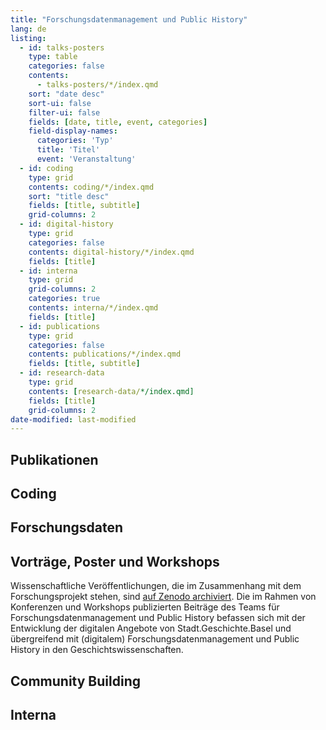 ```yaml
---
title: "Forschungsdatenmanagement und Public History"
lang: de
listing:
  - id: talks-posters
    type: table
    categories: false
    contents:
      - talks-posters/*/index.qmd
    sort: "date desc"
    sort-ui: false
    filter-ui: false
    fields: [date, title, event, categories]
    field-display-names: 
      categories: 'Typ'
      title: 'Titel'
      event: 'Veranstaltung'
  - id: coding
    type: grid
    contents: coding/*/index.qmd
    sort: "title desc"
    fields: [title, subtitle]
    grid-columns: 2
  - id: digital-history
    type: grid
    categories: false
    contents: digital-history/*/index.qmd
    fields: [title]
  - id: interna
    type: grid
    grid-columns: 2
    categories: true
    contents: interna/*/index.qmd
    fields: [title]
  - id: publications
    type: grid
    categories: false
    contents: publications/*/index.qmd
    fields: [title, subtitle]
  - id: research-data
    type: grid
    contents: [research-data/*/index.qmd]
    fields: [title]
    grid-columns: 2
date-modified: last-modified
---
```


::: {#frontrow}
:::

## Publikationen

::: {#publications}
:::

## Coding

::: {#coding}
:::

## Forschungsdaten

::: {#research-data}
:::

## Vorträge, Poster und Workshops

Wissenschaftliche Veröffentlichungen, die im Zusammenhang mit dem Forschungsprojekt stehen, sind [auf Zenodo archiviert](https://zenodo.org/communities/stadt-geschichte-basel). Die im Rahmen von Konferenzen und Workshops publizierten Beiträge des Teams für Forschungsdatenmanagement und Public History befassen sich mit der Entwicklung der digitalen Angebote von Stadt.Geschichte.Basel und übergreifend mit (digitalem) Forschungsdatenmanagement und Public History in den Geschichtswissenschaften.

::: {#talks-posters}
:::

## Community Building

::: {#digital-history}
:::

## Interna

::: {#interna}
:::